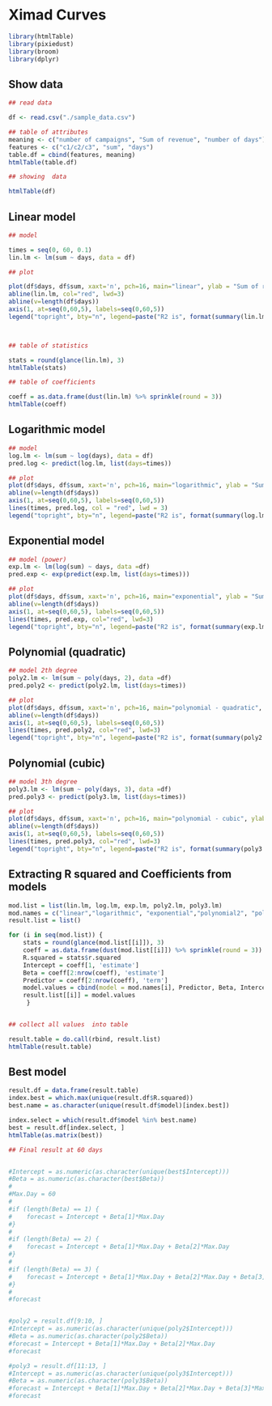 
# Ximad Curves

```r
library(htmlTable)
library(pixiedust)
library(broom)
library(dplyr)
```

## Show data
```r

## read data 

df <- read.csv("./sample_data.csv")

## table of attributes
meaning <- c("number of campaigns", "Sum of revenue", "number of days")
features <- c("c1/c2/c3", "sum", "days") 
table.df = cbind(features, meaning)
htmlTable(table.df)

## showing  data

htmlTable(df)

```

## Linear model



```r


## model

times = seq(0, 60, 0.1)
lin.lm <- lm(sum ~ days, data = df)

## plot 

plot(df$days, df$sum, xaxt='n', pch=16, main="linear", ylab = "Sum of revenue", xlab="days", cex.lab=1.5, cex.main=1.5, xlim=c(0,60))
abline(lin.lm, col="red", lwd=3)
abline(v=length(df$days))
axis(1, at=seq(0,60,5), labels=seq(0,60,5))
legend("topright", bty="n", legend=paste("R2 is", format(summary(lin.lm)$r.squared,digits=4)), cex = 2.0)



## table of statistics

stats = round(glance(lin.lm), 3)
htmlTable(stats)

## table of coefficients

coeff = as.data.frame(dust(lin.lm) %>% sprinkle(round = 3))
htmlTable(coeff)


```


## Logarithmic model


```r

## model
log.lm <- lm(sum ~ log(days), data = df)
pred.log <- predict(log.lm, list(days=times))

## plot
plot(df$days, df$sum, xaxt='n', pch=16, main="logarithmic", ylab = "Sum of revenue", xlab="days",cex.lab=1.5, cex.main=1.5, xlim=c(0,60))
abline(v=length(df$days))
axis(1, at=seq(0,60,5), labels=seq(0,60,5))
lines(times, pred.log, col = "red", lwd = 3)
legend("topright", bty="n", legend=paste("R2 is", format(summary(log.lm)$r.squared,digits=4)), cex = 2.0)

```

## Exponential model


```r

## model (power)
exp.lm <- lm(log(sum) ~ days, data =df)
pred.exp <- exp(predict(exp.lm, list(days=times)))

## plot
plot(df$days, df$sum, xaxt='n', pch=16, main="exponential", ylab = "Sum of revenue", xlab="days",cex.lab=1.5, cex.main=1.5, xlim=c(0,60))
abline(v=length(df$days))
axis(1, at=seq(0,60,5), labels=seq(0,60,5))
lines(times, pred.exp, col="red", lwd=3)
legend("topright", bty="n", legend=paste("R2 is", format(summary(exp.lm)$r.squared,digits=4)), cex  = 2.0)


```

## Polynomial (quadratic)

```r

## model 2th degree
poly2.lm <- lm(sum ~ poly(days, 2), data =df)
pred.poly2 <- predict(poly2.lm, list(days=times))

## plot
plot(df$days, df$sum, xaxt='n', pch=16, main="polynomial - quadratic", ylab = "Sum of revenue", xlab="days",cex.lab=1.5, cex.main=1.5, xlim=c(0,60))
abline(v=length(df$days))
axis(1, at=seq(0,60,5), labels=seq(0,60,5))
lines(times, pred.poly2, col="red", lwd=3)
legend("topright", bty="n", legend=paste("R2 is", format(summary(poly2.lm)$r.squared,digits=4)), cex  = 2.0)


```

## Polynomial (cubic)

```r

## model 3th degree
poly3.lm <- lm(sum ~ poly(days, 3), data =df)
pred.poly3 <- predict(poly3.lm, list(days=times))

## plot
plot(df$days, df$sum, xaxt='n', pch=16, main="polynomial - cubic", ylab = "Sum of revenue", xlab="days",cex.lab=1.5, cex.main=1.5, xlim=c(0,60))
abline(v=length(df$days))
axis(1, at=seq(0,60,5), labels=seq(0,60,5))
lines(times, pred.poly3, col="red", lwd=3)
legend("topright", bty="n", legend=paste("R2 is", format(summary(poly3.lm)$r.squared,digits=4)), cex  = 2.0)

```

## Extracting R squared and Coefficients from models

```r


mod.list = list(lin.lm, log.lm, exp.lm, poly2.lm, poly3.lm)
mod.names = c("linear","logarithmic", "exponential","polynomial2", "polynomial3")
result.list = list()

for (i in seq(mod.list)) {
    stats = round(glance(mod.list[[i]]), 3)
    coeff = as.data.frame(dust(mod.list[[i]]) %>% sprinkle(round = 3))
    R.squared = stats$r.squared
    Intercept = coeff[1, 'estimate']
    Beta = coeff[2:nrow(coeff), 'estimate']
    Predictor = coeff[2:nrow(coeff), 'term']
    model.values = cbind(model = mod.names[i], Predictor, Beta, Intercept, R.squared)
    result.list[[i]] = model.values
     }


## collect all values  into table

result.table = do.call(rbind, result.list)
htmlTable(result.table)
```
## Best model

```r


result.df = data.frame(result.table)
index.best = which.max(unique(result.df$R.squared))
best.name = as.character(unique(result.df$model)[index.best])

index.select = which(result.df$model %in% best.name)
best = result.df[index.select, ]
htmlTable(as.matrix(best))

```


```r
## Final result at 60 days


#Intercept = as.numeric(as.character(unique(best$Intercept)))
#Beta = as.numeric(as.character(best$Beta))
#
#Max.Day = 60
#
#if (length(Beta) == 1) {
#    forecast = Intercept + Beta[1]*Max.Day
#}
#
#if (length(Beta) == 2) {
#    forecast = Intercept + Beta[1]*Max.Day + Beta[2]*Max.Day
#}
#
#if (length(Beta) == 3) {
#    forecast = Intercept + Beta[1]*Max.Day + Beta[2]*Max.Day + Beta[3]*Max.Day
#}  
#
#forecast



```


```r
#poly2 = result.df[9:10, ]
#Intercept = as.numeric(as.character(unique(poly2$Intercept)))
#Beta = as.numeric(as.character(poly2$Beta))
#forecast = Intercept + Beta[1]*Max.Day + Beta[2]*Max.Day
#forecast

#poly3 = result.df[11:13, ]
#Intercept = as.numeric(as.character(unique(poly3$Intercept)))
#Beta = as.numeric(as.character(poly3$Beta))
#forecast = Intercept + Beta[1]*Max.Day + Beta[2]*Max.Day + Beta[3]*Max.Day
#forecast
```

